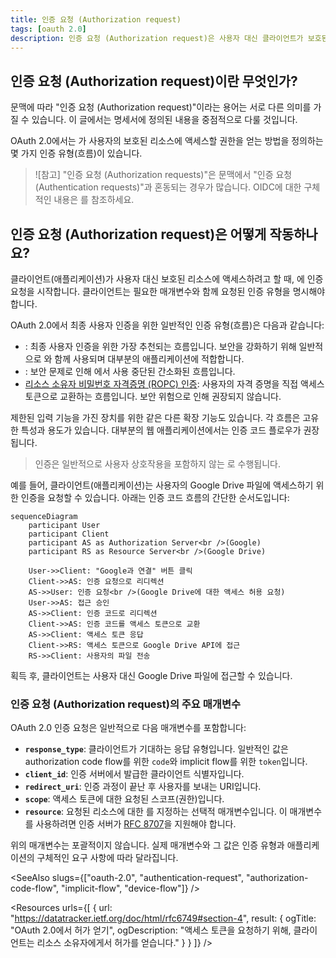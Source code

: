 ```yaml
---
title: 인증 요청 (Authorization request)
tags: [oauth 2.0]
description: 인증 요청 (Authorization request)은 사용자 대신 클라이언트가 보호된 리소스에 액세스할 수 있도록 권한을 부여하는 요청입니다. 이는 OAuth 2.0에서 사용자 인증 흐름의 첫 번째 단계입니다.
---
```


## 인증 요청 (Authorization request)이란 무엇인가?

문맥에 따라 "인증 요청 (Authorization request)"이라는 용어는 서로 다른 의미를 가질 수 있습니다. 이 글에서는 <Ref slug="oauth-2.0" /> 명세서에 정의된 내용을 중점적으로 다룰 것입니다.

OAuth 2.0에서는 <Ref slug="client" />가 사용자의 보호된 리소스에 액세스할 권한을 얻는 방법을 정의하는 몇 가지 인증 유형(흐름)이 있습니다.

> ![참고]
> "인증 요청 (Authorization requests)"은 <Ref slug="openid-connect" /> 문맥에서 "인증 요청 (Authentication requests)"과 혼동되는 경우가 많습니다. OIDC에 대한 구체적인 내용은 <Ref slug="authentication-request" />를 참조하세요.

## 인증 요청 (Authorization request)은 어떻게 작동하나요?

클라이언트(애플리케이션)가 사용자 대신 보호된 리소스에 액세스하려고 할 때, <Ref slug="authorization-server" />에 인증 요청을 시작합니다. 클라이언트는 필요한 매개변수와 함께 요청된 인증 유형을 명시해야 합니다.

OAuth 2.0에서 최종 사용자 인증을 위한 일반적인 인증 유형(흐름)은 다음과 같습니다:

- <Ref slug="authorization-code-flow" />: 최종 사용자 인증을 위한 가장 추천되는 흐름입니다. 보안을 강화하기 위해 일반적으로 <Ref slug="pkce" />와 함께 사용되며 대부분의 애플리케이션에 적합합니다.
- <Ref slug="implicit-flow" />: 보안 문제로 인해 <Ref slug="oauth-2.1" />에서 사용 중단된 간소화된 흐름입니다.
- [리소스 소유자 비밀번호 자격증명 (ROPC) 인증](https://datatracker.ietf.org/doc/html/rfc6749#section-4.3): 사용자의 자격 증명을 직접 액세스 토큰으로 교환하는 흐름입니다. 보안 위험으로 인해 권장되지 않습니다.

제한된 입력 기능을 가진 장치를 위한 <Ref slug="device-flow" /> 같은 다른 확장 기능도 있습니다. 각 흐름은 고유한 특성과 용도가 있습니다. 대부분의 웹 애플리케이션에서는 인증 코드 플로우가 권장됩니다.

> <Ref slug="machine-to-machine" /> 인증은 일반적으로 사용자 상호작용을 포함하지 않는 <Ref slug="client-credentials-flow" />로 수행됩니다.

예를 들어, 클라이언트(애플리케이션)는 사용자의 Google Drive 파일에 액세스하기 위한 인증을 요청할 수 있습니다. 아래는 인증 코드 흐름의 간단한 순서도입니다:

```mermaid
sequenceDiagram
    participant User
    participant Client
    participant AS as Authorization Server<br />(Google)
    participant RS as Resource Server<br />(Google Drive)

    User->>Client: "Google과 연결" 버튼 클릭
    Client->>AS: 인증 요청으로 리디렉션
    AS->>User: 인증 요청<br />(Google Drive에 대한 액세스 허용 요청)
    User->>AS: 접근 승인
    AS->>Client: 인증 코드로 리디렉션
    Client->>AS: 인증 코드를 액세스 토큰으로 교환
    AS->>Client: 액세스 토큰 응답
    Client->>RS: 액세스 토큰으로 Google Drive API에 접근
    RS->>Client: 사용자의 파일 전송
```

<Ref slug="access-token" /> 획득 후, 클라이언트는 사용자 대신 Google Drive 파일에 접근할 수 있습니다.

### 인증 요청 (Authorization request)의 주요 매개변수

OAuth 2.0 인증 요청은 일반적으로 다음 매개변수를 포함합니다:

- **`response_type`**: 클라이언트가 기대하는 응답 유형입니다. 일반적인 값은 authorization code flow를 위한 `code`와 implicit flow를 위한 `token`입니다.
- **`client_id`**: 인증 서버에서 발급한 클라이언트 식별자입니다.
- **`redirect_uri`**: 인증 과정이 끝난 후 사용자를 보내는 URI입니다.
- **`scope`**: 액세스 토큰에 대한 요청된 <Ref slug="scope">스코프(권한)</Ref>입니다.
- **`resource`**: 요청된 리소스에 대한 <Ref slug="resource-indicator" />를 지정하는 선택적 매개변수입니다. 이 매개변수를 사용하려면 인증 서버가 [RFC 8707](https://datatracker.ietf.org/doc/html/rfc8707)을 지원해야 합니다.

위의 매개변수는 포괄적이지 않습니다. 실제 매개변수와 그 값은 인증 유형과 애플리케이션의 구체적인 요구 사항에 따라 달라집니다.

<SeeAlso slugs={["oauth-2.0", "authentication-request", "authorization-code-flow", "implicit-flow", "device-flow"]} />

<Resources
  urls={[
    { url: "https://datatracker.ietf.org/doc/html/rfc6749#section-4", result: {
      ogTitle: "OAuth 2.0에서 허가 얻기",
      ogDescription: "액세스 토큰을 요청하기 위해, 클라이언트는 리소스 소유자에게서 허가를 얻습니다."
    } }
  ]}
/>